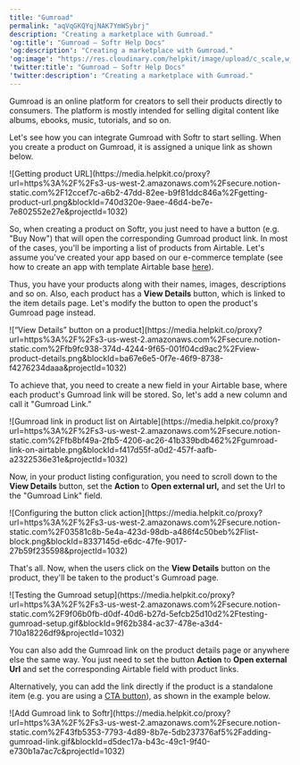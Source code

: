 ```yaml
---
title: "Gumroad"
permalink: "aqVqGKQYqjNAK7YmWSybrj"
description: "Creating a marketplace with Gumroad."
'og:title': "Gumroad – Softr Help Docs"
'og:description': "Creating a marketplace with Gumroad."
'og:image': "https://res.cloudinary.com/helpkit/image/upload/c_scale,w_700,q_auto/v1674219840/softrdocs_meta_OG_Image_Url_258f31c013.png"
'twitter:title': "Gumroad – Softr Help Docs"
'twitter:description': "Creating a marketplace with Gumroad."
---
```

Gumroad is an online platform for creators to sell their products directly to consumers. The platform is mostly intended for selling digital content like albums, ebooks, music, tutorials, and so on.

Let's see how you can integrate Gumroad with Softr to start selling. When you create a product on Gumroad, it is assigned a unique link as shown below.
<Frame caption="Getting product URL">![Getting product URL](https://media.helpkit.co/proxy?url=https%3A%2F%2Fs3-us-west-2.amazonaws.com%2Fsecure.notion-static.com%2F12ccef7c-a6b2-47dd-82ee-b9f81ddc846a%2Fgetting-product-url.png&blockId=740d320e-9aee-46d4-be7e-7e802552e27e&projectId=1032)</Frame>

So, when creating a product on Softr, you just need to have a button (e.g. "Buy Now") that will open the corresponding Gumroad product link. In most of the cases, you'll be importing a list of products from Airtable. Let's assume you've created your app based on our e-commerce template (see how to create an app with template Airtable base [here](/5315870b0eb4473fb49dd13c97635d67)).

Thus, you have your products along with their names, images, descriptions and so on. Also, each product has a **View Details** button, which is linked to the item details page. Let's modify the button to open the product's Gumroad page instead.
<Frame caption="“View Details” button on a product">![“View Details” button on a product](https://media.helpkit.co/proxy?url=https%3A%2F%2Fs3-us-west-2.amazonaws.com%2Fsecure.notion-static.com%2Ffb9fc938-374d-4244-9f65-001f04cd9ac2%2Fview-product-details.png&blockId=ba67e6e5-0f7e-46f9-8738-f4276234daaa&projectId=1032)</Frame>

To achieve that, you need to create a new field in your Airtable base, where each product's Gumroad link will be stored. So, let's add a new column and call it "Gumroad Link.”
<Frame caption="Gumroad link in product list on Airtable">![Gumroad link in product list on Airtable](https://media.helpkit.co/proxy?url=https%3A%2F%2Fs3-us-west-2.amazonaws.com%2Fsecure.notion-static.com%2Ffb8bf49a-2fb5-4206-ac26-41b339bdb462%2Fgumroad-link-on-airtable.png&blockId=f417d55f-a0d2-457f-aafb-a2322536e31e&projectId=1032)</Frame>

Now, in your product listing configuration, you need to scroll down to the **View Details** 
button, set the **Action** to **Open external url,** and set the Url to the "Gumroad Link" field.
<Frame caption="Configuring the button click action">![Configuring the button click action](https://media.helpkit.co/proxy?url=https%3A%2F%2Fs3-us-west-2.amazonaws.com%2Fsecure.notion-static.com%2F03581c8b-5e4a-423d-98db-a486f4c50beb%2Flist-block.png&blockId=8337145d-e6dc-47fe-9017-27b59f235598&projectId=1032)</Frame>

That's all. Now, when the users click on the **View Details** button on the product, they'll be taken to the product's Gumroad page.
<Frame caption="Testing the Gumroad setup">![Testing the Gumroad setup](https://media.helpkit.co/proxy?url=https%3A%2F%2Fs3-us-west-2.amazonaws.com%2Fsecure.notion-static.com%2F9f06b0fb-d0df-40d6-b27d-5efcb25d10d2%2Ftesting-gumroad-setup.gif&blockId=9f62b384-ac37-478e-a3d4-710a18226df9&projectId=1032)</Frame>

You can also add the Gumroad link on the product details page or anywhere else the same way. You just need to set the button **Action** to **Open external Url** and set the corresponding Airtable field with product links.

Alternatively, you can add the link directly if the product is a standalone item (e.g. you are using a [CTA button](/building-blocks/vikC2AWEpQGkZd4jGyoVxo/cta/oPDoXzSUpMuKki92WuBDDH)), as shown in the example below.
<Frame caption="Add Gumroad link to Softr">![Add Gumroad link to Softr](https://media.helpkit.co/proxy?url=https%3A%2F%2Fs3-us-west-2.amazonaws.com%2Fsecure.notion-static.com%2F43fb5353-7793-4d89-8b7e-5db237376af5%2Fadding-gumroad-link.gif&blockId=d5dec17a-b43c-49c1-9f40-e730b1a7ac7c&projectId=1032)</Frame>